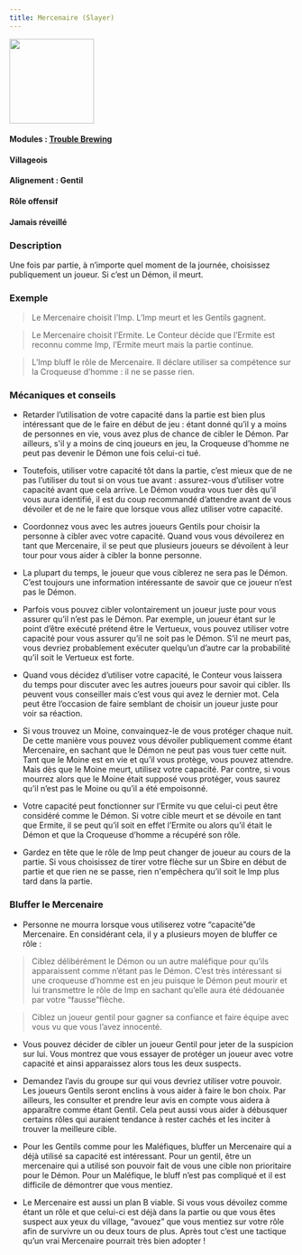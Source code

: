 ```yaml
---
title: Mercenaire (Slayer)
---
```


<img src='/wiki/img/blood-on-the-clocktower/roles/menestrel.png' height='150' />

#### Modules : [Trouble Brewing](../modules/trouble-brewing)
#### Villageois
#### Alignement : Gentil
#### Rôle offensif
#### Jamais réveillé

### Description
Une fois par partie, à n’importe quel moment de la journée, choisissez publiquement un joueur. Si c’est un Démon, il meurt.


### Exemple
> Le Mercenaire choisit l’Imp. L’Imp meurt et les Gentils gagnent.

> Le Mercenaire choisit l’Ermite. Le Conteur décide que l’Ermite est reconnu comme Imp, l’Ermite meurt mais la partie continue.

> L’Imp bluff le rôle de Mercenaire. Il déclare utiliser sa compétence sur la Croqueuse d’homme : il ne se passe rien.


### Mécaniques et conseils
- Retarder l’utilisation de votre capacité dans la partie est bien plus intéressant que de le faire en début de jeu :  étant donné qu’il y a moins de personnes en vie, vous avez plus de chance de cibler le Démon. Par ailleurs, s'il y a moins de cinq joueurs en jeu, la Croqueuse d’homme ne peut pas devenir le Démon une fois celui-ci tué.

- Toutefois, utiliser votre capacité tôt dans la partie, c’est mieux que de ne pas l’utiliser du tout si on vous tue avant : assurez-vous d’utiliser votre capacité avant que cela arrive. Le Démon voudra vous tuer dès qu’il vous aura identifié, il est du coup recommandé d’attendre avant de vous dévoiler et de ne le faire que lorsque vous allez utiliser votre capacité.

- Coordonnez vous avec les autres joueurs Gentils pour choisir la personne à cibler avec votre capacité. Quand vous vous dévoilerez en tant que Mercenaire, il se peut que plusieurs joueurs se dévoilent à leur tour pour vous aider à cibler la bonne personne.

- La plupart du temps, le joueur que vous ciblerez ne sera pas le Démon. C’est toujours une information intéressante de savoir que ce joueur n’est pas le Démon.

- Parfois vous pouvez cibler volontairement un joueur juste pour vous assurer qu’il n’est pas le Démon. Par exemple, un joueur étant sur le point d’être exécuté prétend être le Vertueux, vous pouvez utiliser votre capacité pour vous assurer qu’il ne soit pas le Démon. S’il ne meurt pas, vous devriez probablement exécuter quelqu’un d’autre car la probabilité qu’il soit le Vertueux est forte.

- Quand vous décidez d’utiliser votre capacité, le Conteur vous laissera du temps pour discuter avec les autres joueurs pour savoir qui cibler. Ils peuvent vous conseiller mais c’est vous qui avez le dernier mot. Cela peut être l’occasion de faire semblant de choisir un joueur juste pour voir sa réaction. 

- Si vous trouvez un Moine, convainquez-le de vous protéger chaque nuit. De cette manière vous pouvez vous dévoiler publiquement comme étant Mercenaire, en sachant que le Démon ne peut pas vous tuer cette nuit. Tant que le Moine est en vie et qu’il vous protège, vous pouvez attendre. Mais dès que le Moine meurt, utilisez votre capacité. Par contre, si vous mourrez alors que le Moine était supposé vous protéger, vous saurez qu’il n’est pas le Moine ou qu’il a été empoisonné.

- Votre capacité peut fonctionner sur l’Ermite vu que celui-ci peut être considéré comme le Démon. Si votre cible meurt et se dévoile en tant que Ermite, il se peut qu’il soit en effet l’Ermite ou alors qu’il était le Démon et que la Croqueuse d’homme a récupéré son rôle.

- Gardez en tête que le rôle de Imp peut changer de joueur au cours de la partie. Si vous choisissez de tirer votre flèche sur un Sbire en début de partie et que rien ne se passe, rien n'empêchera qu’il soit le Imp plus tard dans la partie.


### Bluffer le Mercenaire
- Personne ne mourra lorsque vous utiliserez votre “capacité”de Mercenaire. En considérant cela, il y a plusieurs moyen de bluffer ce rôle :

> Ciblez délibérément le Démon ou un autre maléfique pour qu’ils apparaissent comme n’étant pas le Démon. C’est très intéressant si une croqueuse d’homme est en jeu puisque le Démon peut mourir et lui transmettre le rôle de Imp en sachant qu’elle aura été dédouanée par votre “fausse”flèche.

> Ciblez un joueur gentil pour gagner sa confiance et faire équipe avec vous vu que vous l’avez innocenté.

- Vous pouvez décider de cibler un joueur Gentil pour jeter de la suspicion sur lui. Vous montrez que vous essayer de protéger un joueur avec votre capacité et ainsi apparaissez alors tous les deux suspects.

- Demandez l’avis du groupe sur qui vous devriez utiliser votre pouvoir. Les joueurs Gentils seront enclins à vous aider à faire le bon choix. Par ailleurs, les consulter et prendre leur avis en compte vous aidera à apparaître comme étant Gentil. Cela peut aussi  vous aider à débusquer certains rôles qui auraient tendance à rester cachés et les inciter à trouver la meilleure cible.

- Pour les Gentils comme pour les Maléfiques, bluffer un Mercenaire qui a déjà utilisé sa capacité est intéressant. Pour un gentil, être un mercenaire qui a utilisé son pouvoir fait de vous une cible non prioritaire pour le Démon. Pour un Maléfique, le bluff n’est pas compliqué et il est difficile de démontrer que vous mentiez.

- Le Mercenaire est aussi un plan B viable. Si vous vous dévoilez comme étant un rôle et que celui-ci est déjà dans la partie ou que vous êtes suspect aux yeux du village, “avouez” que vous mentiez sur votre rôle afin de survivre un ou deux tours de plus. Après tout c’est une tactique qu’un vrai Mercenaire pourrait très bien adopter !
